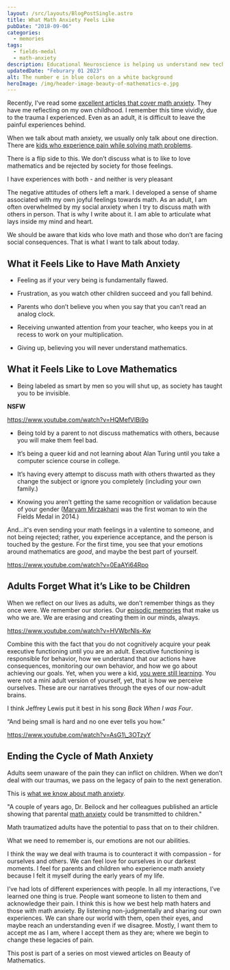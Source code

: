 ```yaml
---
layout: /src/layouts/BlogPostSingle.astro
title: What Math Anxiety Feels Like
pubDate: "2018-09-06"
categories: 
  - memories
tags: 
  - fields-medal
  - math-anxiety
description: Educational Neuroscience is helping us understand new techniques to help children with math anxiety. We now understand the influence of teachers & parents.
updatedDate: "Feburary 01 2023"
alt: The number e in blue colors on a white background
heroImage: /img/header-image-beauty-of-mathematics-e.jpg
---
```


Recently, I've read some [excellent articles that cover math anxiety](https://blogs.ams.org/blogonmathblogs/2018/08/14/on-math-anxiety/). They have me reflecting on my own childhood. I remember this time vividly, due to the trauma I experienced. Even as an adult, it is difficult to leave the painful experiences behind.

When we talk about math anxiety, we usually only talk about one direction. There are [kids who experience pain while solving math problems](https://medium.com/stanford-magazine/jo-boaler-transforming-math-education-ddc23ab45158).

There is a flip side to this. We don’t discuss what is to like to love mathematics and be rejected by society for those feelings.

I have experiences with both - and neither is very pleasant

The negative attitudes of others left a mark. I developed a sense of shame associated with my own joyful feelings towards math. As an adult, I am often overwhelmed by my social anxiety when I try to discuss math with others in person. That is why I write about it. I am able to articulate what lays inside my mind and heart.

We should be aware that kids who love math and those who don’t are facing social consequences. That is what I want to talk about today.

## What it Feels Like to Have Math Anxiety

- Feeling as if your very being is fundamentally flawed.

- Frustration, as you watch other children succeed and you fall behind.

- Parents who don’t believe you when you say that you can’t read an analog clock.

- Receiving unwanted attention from your teacher, who keeps you in at recess to work on your multiplication.

- Giving up, believing you will never understand mathematics.

## What it Feels Like to Love Mathematics

- Being labeled as smart by men so you will shut up, as society has taught you to be invisible.

**NSFW**

https://www.youtube.com/watch?v=HQMefVlBi9o

- Being told by a parent to not discuss mathematics with others, because you will make them feel bad.

- It’s being a queer kid and not learning about Alan Turing until you take a computer science course in college.

- It’s having every attempt to discuss math with others thwarted as they change the subject or ignore you completely (including your own family.)

- Knowing you aren’t getting the same recognition or validation because of your gender ([Maryam Mirzakhani](https://www.newyorker.com/tech/annals-of-technology/maryam-mirzakhanis-pioneering-mathematical-legacy) was the first woman to win the Fields Medal in 2014.)

And...it's even sending your math feelings in a valentine to someone, and not being rejected; rather, you experience acceptance, and the person is touched by the gesture. For the first time, you see that your emotions around mathematics are _good_, and maybe the best part of yourself.

https://www.youtube.com/watch?v=0EaAYi64Rpo

## Adults Forget What it’s Like to be Children

When we reflect on our lives as adults, we don’t remember things as they once were. We remember our stories. Our [episodic memories](https://www.blakeporterneuro.com/inside-outs-take-on-the-brain-a-neuroscientists-perspective/) that make us who we are. We are erasing and creating them in our minds, always.

https://www.youtube.com/watch?v=HVWbrNls-Kw

Combine this with the fact that you do not cognitively acquire your peak executive functioning until you are an adult. Executive functioning is responsible for behavior, how we understand that our actions have consequences, monitoring our own behavior, and how we go about achieving our goals. Yet, when you were a kid, [you were still learning](https://www.youtube.com/watch?v=8nz2dtv--ok). You were not a mini adult version of yourself, yet, that is how we perceive ourselves. These are our narratives through the eyes of our now-adult brains.

I think Jeffrey Lewis put it best in his song _Back When I was Four_.

“And being small is hard and no one ever tells you how.”

https://www.youtube.com/watch?v=AsG1\_3OTzyY

## Ending the Cycle of Math Anxiety

Adults seem unaware of the pain they can inflict on children. When we don’t deal with our traumas, we pass on the legacy of pain to the next generation.

This is [what we know about math anxiety](https://www.nytimes.com/2017/04/24/well/family/fending-off-math-anxiety.html).

"A couple of years ago, Dr. Beilock and her colleagues published an article showing that parental [math anxiety](https://beautyofmathematics.com/tag/math-anxiety/) could be transmitted to children."

Math traumatized adults have the potential to pass that on to their children.

What we need to remember is, our emotions are not our abilities.

I think the way we deal with trauma is to counteract it with compassion - for ourselves and others. We can feel love for ourselves in our darkest moments. I feel for parents and children who experience math anxiety because I felt it myself during the early years of my life.

I’ve had lots of different experiences with people. In all my interactions, I’ve learned one thing is true. People want someone to listen to them and acknowledge their pain. I think this is how we best help math haters and those with math anxiety. By listening non-judgmentally and sharing our own experiences. We can share our world with them, open their eyes, and maybe reach an understanding even if we disagree. Mostly, I want them to accept me as I am, where I accept them as they are; where we begin to change these legacies of pain.

This post is part of a series on most viewed articles on Beauty of Mathematics.
